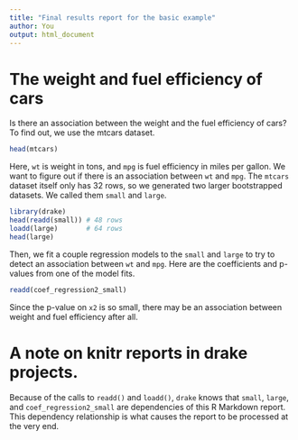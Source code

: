 ```yaml
---
title: "Final results report for the basic example"
author: You
output: html_document
---
```


# The weight and fuel efficiency of cars

Is there an association between the weight and the fuel efficiency of cars? To find out, we use the mtcars dataset.

```r
head(mtcars)
```

Here, `wt` is weight in tons, and `mpg` is fuel efficiency in miles per gallon. We want to figure out if there is an association between `wt` and `mpg`. The `mtcars` dataset itself only has 32 rows, so we generated two larger bootstrapped datasets. We called them `small` and `large`.

```r
library(drake)
head(readd(small)) # 48 rows
loadd(large)       # 64 rows
head(large)
```

Then, we fit a couple regression models to the `small` and `large` to try to detect an association between `wt` and `mpg`. Here are the coefficients and p-values from one of the model fits.

```r
readd(coef_regression2_small)
```

Since the p-value on `x2` is so small, there may be an association between weight and fuel efficiency after all.

# A note on knitr reports in drake projects.

Because of the calls to `readd()` and `loadd()`, `drake` knows that `small`, `large`, and `coef_regression2_small` are dependencies of this R Markdown report. This dependency relationship is what causes the report to be processed at the very end.

